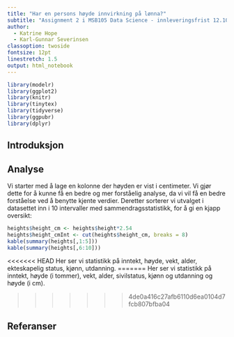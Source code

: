 ```yaml
---
title: "Har en persons høyde innvirkning på lønna?"
subtitle: "Assignment 2 i MSB105 Data Science - innleveringsfrist 12.10.20"
author: 
  - Katrine Hope
  - Karl-Gunnar Severinsen
classoption: twoside
fontsize: 12pt
linestretch: 1.5
output: html_notebook
---
```



```r
library(modelr)
library(ggplot2)
library(knitr)
library(tinytex)
library(tidyverse)
library(ggpubr)
library(dplyr)
```

## Introduksjon


## Analyse

Vi starter med å lage en kolonne der høyden er vist i centimeter. 
Vi gjør dette for å kunne få en bedre og mer forståelig analyse, da vi vil få en bedre forståelse ved å benytte kjente verdier. 
Deretter sorterer vi utvalget i datasettet inn i 10 intervaller med sammendragsstatistikk, for å gi en kjapp oversikt:

```r
heights$height_cm <- heights$height*2.54
heights$height_cmInt <- cut(heights$height_cm, breaks = 8)
kable(summary(heights[,1:5]))
kable(summary(heights[,6:10]))
```

<<<<<<< HEAD
Her ser vi statistikk på inntekt, høyde, vekt, alder, ekteskapelig status, kjønn, utdanning. 
=======
Her ser vi statistikk på inntekt, høyde (i tommer), vekt, alder, sivilstatus, kjønn og utdanning og høyde (i cm).

>>>>>>> 4de0a416c27afb6110d6ea0104d7fcb807bfba04

## Referanser


